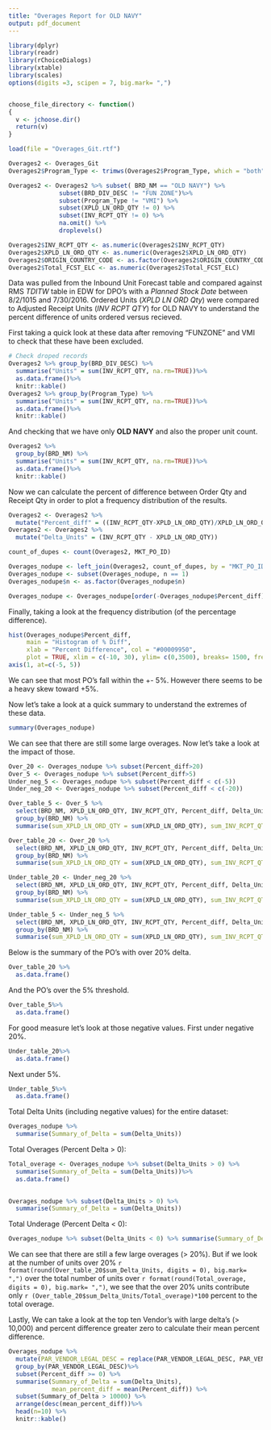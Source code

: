 ```yaml
---
title: "Overages Report for OLD NAVY"
output: pdf_document
---
```


```r

library(dplyr)
library(readr)
library(rChoiceDialogs)
library(xtable)
library(scales)
options(digits =3, scipen = 7, big.mark= ",")


choose_file_directory <- function()
{
  v <- jchoose.dir()
  return(v)
}

```


```r
load(file = "Overages_Git.rtf")

Overages2 <- Overages_Git
Overages2$Program_Type <- trimws(Overages2$Program_Type, which = "both")

Overages2 <- Overages2 %>% subset( BRD_NM == "OLD NAVY") %>%
              subset(BRD_DIV_DESC != "FUN ZONE")%>% 
              subset(Program_Type != "VMI") %>%
              subset(XPLD_LN_ORD_QTY != 0) %>%
              subset(INV_RCPT_QTY != 0) %>%
              na.omit() %>%
              droplevels()

Overages2$INV_RCPT_QTY <- as.numeric(Overages2$INV_RCPT_QTY)
Overages2$XPLD_LN_ORD_QTY <- as.numeric(Overages2$XPLD_LN_ORD_QTY)
Overages2$ORIGIN_COUNTRY_CODE <- as.factor(Overages2$ORIGIN_COUNTRY_CODE)
Overages2$Total_FCST_ELC <- as.numeric(Overages2$Total_FCST_ELC)
```

  Data was pulled from the Inbound Unit Forecast table and compared against RMS _TDITW_ table in EDW for DPO's with a _Planned Stock Date_ between 8/2/1015 and 7/30/2016. Ordered Units (_XPLD LN ORD Qty_) were compared to Adjusted Receipt Units (_INV RCPT QTY_) for OLD NAVY to understand the percent difference of units ordered versus recieved. 

First taking a quick look at these data after removing "FUNZONE" and VMI to check that these have been excluded.
```r
# Check droped records
Overages2 %>% group_by(BRD_DIV_DESC) %>% 
  summarise("Units" = sum(INV_RCPT_QTY, na.rm=TRUE))%>% 
  as.data.frame()%>%
  knitr::kable()
Overages2 %>% group_by(Program_Type) %>% 
  summarise("Units" = sum(INV_RCPT_QTY, na.rm=TRUE))%>% 
  as.data.frame()%>%
  knitr::kable()
```

And checking that we have only **OLD NAVY** and also the proper unit count.
```r
Overages2 %>% 
  group_by(BRD_NM) %>% 
  summarise("Units" = sum(INV_RCPT_QTY, na.rm=TRUE))%>% 
  as.data.frame()%>%
  knitr::kable()

```

Now we can calculate the percent of difference between Order Qty and Receipt Qty in order to plot a frequency distribution of the results. 
```r
Overages2 <- Overages2 %>% 
  mutate("Percent_diff" = ((INV_RCPT_QTY-XPLD_LN_ORD_QTY)/XPLD_LN_ORD_QTY)*100)
Overages2 <- Overages2 %>% 
  mutate("Delta_Units" = (INV_RCPT_QTY - XPLD_LN_ORD_QTY))
```

```r
count_of_dupes <- count(Overages2, MKT_PO_ID)

Overages_nodupe <- left_join(Overages2, count_of_dupes, by = "MKT_PO_ID" ) %>% droplevels()
Overages_nodupe <- subset(Overages_nodupe, n == 1)
Overages_nodupe$n <- as.factor(Overages_nodupe$n)

Overages_nodupe <- Overages_nodupe[order(-Overages_nodupe$Percent_diff), ]
```

Finally, taking a look at the frequency distribution (of the percentage difference). 
```r
hist(Overages_nodupe$Percent_diff, 
     main = "Histogram of % Diff", 
     xlab = "Percent Difference", col = "#00009950", 
     plot = TRUE, xlim = c(-10, 30), ylim= c(0,3500), breaks= 1500, freq = TRUE)
axis(1, at=c(-5, 5))
```

We can see that most PO's fall within the +- 5%. However there seems to be a heavy skew toward +5%.

Now let's take a look at a quick summary to understand the extremes of these data.
```r
summary(Overages_nodupe)
```

We can see that there are still some large overages. Now let's take a look at the impact of those. 
```r
Over_20 <- Overages_nodupe %>% subset(Percent_diff>20)
Over_5 <- Overages_nodupe %>% subset(Percent_diff>5)
Under_neg_5 <- Overages_nodupe %>% subset(Percent_diff < c(-5))
Under_neg_20 <- Overages_nodupe %>% subset(Percent_diff < c(-20))

Over_table_5 <- Over_5 %>% 
  select(BRD_NM, XPLD_LN_ORD_QTY, INV_RCPT_QTY, Percent_diff, Delta_Units ) %>%
  group_by(BRD_NM) %>%
  summarise(sum_XPLD_LN_ORD_QTY = sum(XPLD_LN_ORD_QTY), sum_INV_RCPT_QTY = sum(INV_RCPT_QTY), sum_Delta_Units = sum(Delta_Units))

Over_table_20 <- Over_20 %>% 
  select(BRD_NM, XPLD_LN_ORD_QTY, INV_RCPT_QTY, Percent_diff, Delta_Units ) %>%
  group_by(BRD_NM) %>%
  summarise(sum_XPLD_LN_ORD_QTY = sum(XPLD_LN_ORD_QTY), sum_INV_RCPT_QTY = sum(INV_RCPT_QTY), sum_Delta_Units = sum(Delta_Units))

Under_table_20 <- Under_neg_20 %>% 
  select(BRD_NM, XPLD_LN_ORD_QTY, INV_RCPT_QTY, Percent_diff, Delta_Units ) %>%
  group_by(BRD_NM) %>%
  summarise(sum_XPLD_LN_ORD_QTY = sum(XPLD_LN_ORD_QTY), sum_INV_RCPT_QTY = sum(INV_RCPT_QTY), sum_Delta_Units = sum(Delta_Units))

Under_table_5 <- Under_neg_5 %>% 
  select(BRD_NM, XPLD_LN_ORD_QTY, INV_RCPT_QTY, Percent_diff, Delta_Units ) %>%
  group_by(BRD_NM) %>%
  summarise(sum_XPLD_LN_ORD_QTY = sum(XPLD_LN_ORD_QTY), sum_INV_RCPT_QTY = sum(INV_RCPT_QTY), sum_Delta_Units = sum(Delta_Units))

```

Below is the summary of the PO's with over 20% delta.
```r
Over_table_20 %>% 
  as.data.frame()

```
And the PO's over the 5% threshold.
```r
Over_table_5%>% 
  as.data.frame()
```
For good measure let's look at those negative values. First under negative 20%.
```r
Under_table_20%>% 
  as.data.frame()
```

Next under 5%.
```r
Under_table_5%>% 
  as.data.frame()
```
Total Delta Units (including negative values) for the entire dataset:
```r
Overages_nodupe %>% 
  summarise(Summary_of_Delta = sum(Delta_Units)) 
```

Total Overages (Percent Delta > 0):
```r
Total_overage <- Overages_nodupe %>% subset(Delta_Units > 0) %>% 
  summarise(Summary_of_Delta = sum(Delta_Units))%>%
  as.data.frame()
 
```

```r
Overages_nodupe %>% subset(Delta_Units > 0) %>% 
  summarise(Summary_of_Delta = sum(Delta_Units))
```

Total Underage (Percent Delta < 0):
```r
Overages_nodupe %>% subset(Delta_Units < 0) %>% summarise(Summary_of_Delta = sum(Delta_Units))


```


We can see that there are still a few large overages (> 20%). But if we look at the number of units over 20% `r format(round(Over_table_20$sum_Delta_Units, digits = 0), big.mark= ",")` over the total number of units over `r format(round(Total_overage, digits = 0), big.mark= ",")`, we see that the over 20% units contribute only `r (Over_table_20$sum_Delta_Units/Total_overage)*100` percent to the total overage.


Lastly, We can take a look at the top ten Vendor's with large delta's (> 10,000) and percent difference greater zero to calculate their mean percent difference. 

```r
Overages_nodupe %>%   
  mutate(PAR_VENDOR_LEGAL_DESC = replace(PAR_VENDOR_LEGAL_DESC, PAR_VENDOR_LEGAL_DESC=="TETS N RAI", "TETS N RAI INTERNATIONAL"))%>%
  group_by(PAR_VENDOR_LEGAL_DESC)%>%
  subset(Percent_diff >= 0) %>%
  summarise(Summary_of_Delta = sum(Delta_Units), 
            mean_percent_diff = mean(Percent_diff)) %>%
  subset(Summary_of_Delta > 10000) %>%
  arrange(desc(mean_percent_diff))%>%
  head(n=10) %>%
  knitr::kable()
```

